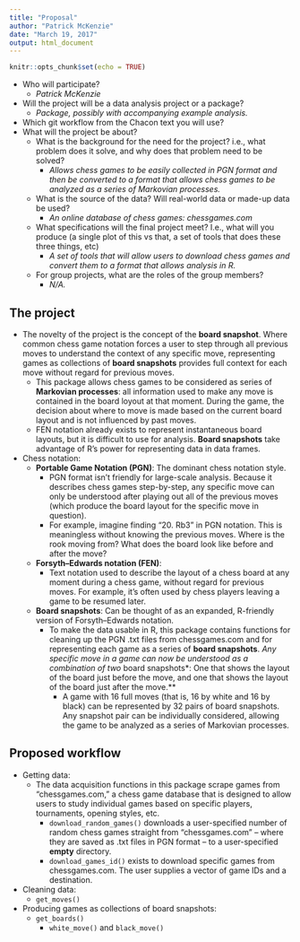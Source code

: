 ```yaml
---
title: "Proposal"
author: "Patrick McKenzie"
date: "March 19, 2017"
output: html_document
---
```


```r
knitr::opts_chunk$set(echo = TRUE)
```

*  Who will participate?
    * *Patrick McKenzie*
*  Will the project will be a data analysis project or a package?
    * *Package, possibly with accompanying example analysis.*
*  Which git workflow from the Chacon text you will use?
*  What will the project be about?
    *  What is the background for the need for the project? i.e., what problem does it solve, and why does that problem need to be solved?
        *  *Allows chess games to be easily collected in PGN format and then be converted to a format that allows chess games to be analyzed as a series of Markovian processes.*
    *  What is the source of the data? Will real-world data or made-up data be used?
        *  *An online database of chess games: chessgames.com*
    *  What specifications will the final project meet? I.e., what will you produce (a single plot of this vs that, a set of tools that does these three things, etc)
        *  *A set of tools that will allow users to download chess games and convert them to a format that allows analysis in R.*
    *  For group projects, what are the roles of the group members?
        *  *N/A.*

## The project

*  The novelty of the project is the concept of the **board snapshot**. Where common chess game notation forces a user to step through all previous moves to understand the context of any specific move, representing games as collections of **board snapshots** provides full context for each move without regard for previous moves.
    *  This package allows chess games to be considered as series of **Markovian processes**: all information used to make any move is contained in the board loyout at that moment. During the game, the decision about where to move is made based on the current board layout and is not influenced by past moves.
    *  FEN notation already exists to represent instantaneous board layouts, but it is difficult to use for analysis. **Board snapshots** take advantage of R's power for representing data in data frames.
*  Chess notation:
    *  **Portable Game Notation (PGN)**: The dominant chess notation style.
        *  PGN format isn't friendly for large-scale analysis. Because it describes chess games step-by-step, any specific move can only be understood after playing out all of the previous moves (which produce the board layout for the specific move in question).
        *  For example, imagine finding "20. Rb3" in PGN notation. This is meaningless without knowing the previous moves. Where is the rook moving from? What does the board look like before and after the move?
    *  **Forsyth–Edwards notation (FEN)**:
        *  Text notation used to describe the layout of a chess board at any moment during a chess game, without regard for previous moves. For example, it's often used by chess players leaving a game to be resumed later.
    *  **Board snapshots**: Can be thought of as an expanded, R-friendly version of Forsyth–Edwards notation.
        *  To make the data usable in R, this package contains functions for cleaning up the PGN .txt files from chessgames.com and for representing each game as a series of **board snapshots**. *Any specific move in a game can now be understood as a combination of two *board snapshots*: One that shows the layout of the board just before the move, and one that shows the layout of the board just after the move.**
            *  A game with 16 full moves (that is, 16 by white and 16 by black) can be represented by 32 pairs of board snapshots. Any snapshot pair can be individually considered, allowing the game to be analyzed as a series of Markovian processes.
    

##  Proposed workflow

*  Getting data:
    *  The data acquisition functions in this package scrape games from "chessgames.com," a chess game database that is designed to allow users to study individual games based on specific players, tournaments, opening styles, etc.
        *  `download_random_games()` downloads a user-specified number of random chess games straight from "chessgames.com" -- where they are saved as .txt files in PGN format -- to a user-specified **empty** directory.
        *  `download_games_id()` exists to download specific games from chessgames.com. The user supplies a vector of game IDs and a destination.

*  Cleaning data:
    *  `get_moves()`

*  Producing games as collections of board snapshots:
    *  `get_boards()`
        *  `white_move()` and `black_move()`


